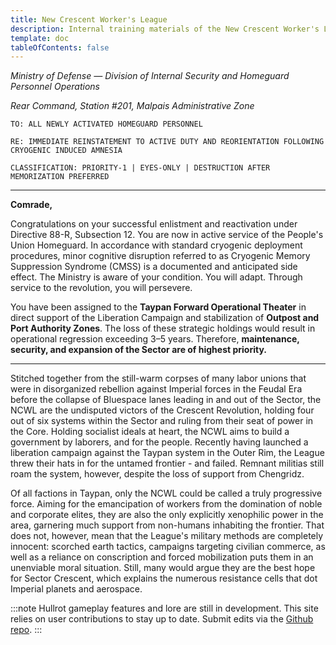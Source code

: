```yaml
---
title: New Crescent Worker's League
description: Internal training materials of the New Crescent Worker's League.
template: doc
tableOfContents: false
---
```


*Ministry of Defense — Division of Internal Security and Homeguard Personnel Operations*

*Rear Command, Station #201, Malpais Administrative Zone*

`TO: ALL NEWLY ACTIVATED HOMEGUARD PERSONNEL`

`RE: IMMEDIATE REINSTATEMENT TO ACTIVE DUTY AND REORIENTATION FOLLOWING CRYOGENIC INDUCED AMNESIA`

`CLASSIFICATION: PRIORITY-1 | EYES-ONLY | DESTRUCTION AFTER MEMORIZATION PREFERRED`

---

**Comrade,**

Congratulations on your successful enlistment and reactivation under Directive 88-R, Subsection 12. You are now in active service of the People's Union Homeguard. In accordance with standard cryogenic deployment procedures, minor cognitive disruption referred to as Cryogenic Memory Suppression Syndrome (CMSS) is a documented and anticipated side effect. The Ministry is aware of your condition. You will adapt. Through service to the revolution, you will persevere.

You have been assigned to the **Taypan Forward Operational Theater** in direct support of the Liberation Campaign and stabilization of **Outpost and Port Authority Zones**. The loss of these strategic holdings would result in operational regression exceeding 3–5 years. Therefore, **maintenance, security, and expansion of the Sector are of highest  priority.**

<LinkCard
  title="Introduction"
  href="./guides/introduction/"
/>

---

Stitched together from the still-warm corpses of many labor unions that were in disorganized rebellion against Imperial forces in the Feudal Era before the collapse of Bluespace lanes leading in and out of the Sector, the NCWL are the undisputed victors of the Crescent Revolution, holding four out of six systems within the Sector and ruling from their seat of power in the Core. Holding socialist ideals at heart, the NCWL aims to build a government by laborers, and for the people. Recently having launched a liberation campaign against the Taypan system in the Outer Rim, the League threw their hats in for the untamed frontier - and failed. Remnant militias still roam the system, however, despite the loss of support from Chengridz.

Of all factions in Taypan, only the NCWL could be called a truly progressive force. Aiming for the emancipation of workers from the domination of noble and corporate elites, they are also the only explicitly xenophilic power in the area, garnering much support from non-humans inhabiting the frontier. That does not, however, mean that the League's military methods are completely innocent: scorched earth tactics, campaigns targeting civilian commerce, as well as a reliance on conscription and forced mobilization puts them in an unenviable moral situation. Still, many would argue they are the best hope for Sector Crescent, which explains the numerous resistance cells that dot Imperial planets and aerospace.

<LinkCard
  title="History"
  href="./lore/history/"
/>

:::note
Hullrot gameplay features and lore are still in development. This site relies on user contributions to stay up to date. Submit edits via the [Github repo](https://github.com/ncwldocs/ncwldocs.github.io/).
:::